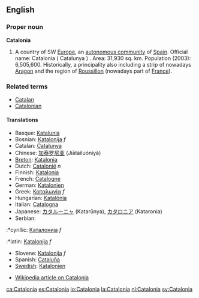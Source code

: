 ==English==

===Proper noun===
'''Catalonia'''

#A country of SW [[Europe]], an [[autonomous community]] of [[Spain]]. Official name: Catalonia ( Catalunya ) . Area: 31,930 sq. km. Population (2003): 6,505,600. Historically, a principality also including a strip of nowadays [[Aragon]] and the region of [[Roussillon]] (nowadays part of [[France]]). 

===Related terms===
*[[Catalan]]
*[[Catalonian]]

====Translations====
*Basque: [[Katalunia]]
*Bosnian: [[Katalonija]] ''f''
*Catalan: [[Catalunya]]
*Chinese: [[加泰罗尼亚]] (Jiātàiluóníyà)
*[[Breton]]: [[Katalonia]]
*Dutch: [[Catalonië]] ''n''
*Finnish: [[Katalonia]]
*French: [[Catalogne]]
*German: [[Katalonien]]
*Greek: [[Καταλωνία]] ''f''
*Hungarian: [[Katalónia]]
*Italian: [[Catalogna]]
*Japanese: [[カタルーニャ]] (Katarūnya), [[カタロニア]] (Kataronia)
*Serbian:
:*cyrillic: [[Каталонија]] ''f''
:*latin: [[Katalonija]] ''f''
*Slovene: [[Katalonija]] ''f''
*Spanish: [[Cataluña]]
*[[w:Swedish language|Swedish]]: [[Katalonien]]

*[[w:Catalonia|Wikipedia article on Catalonia]]

[[ca:Catalonia]]
[[es:Catalonia]]
[[io:Catalonia]]
[[la:Catalonia]]
[[nl:Catalonia]]
[[sv:Catalonia]]